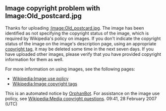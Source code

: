 <article id="9768707" title=User talk:Jguitard>
	<talkpage id="9768707" title="User talk:Jguitard">

==Image copyright problem with Image:Old_postcard.jpg==
Thanks for uploading [[:Image:Old_postcard.jpg]]. The image has been identified as not specifying the copyright status of the image, which is required by Wikipedia's policy on images. If you don't indicate the copyright status of the image on the image's description page, using an appropriate [[WP:ICT|copyright tag]], it may be deleted some time in the next seven days. If you have uploaded other images, please verify that you have provided copyright information for them as well.

For more information on using images, see the following pages:
* [[Wikipedia:Image use policy]]
* [[Wikipedia:Image copyright tags]]

This is an automated notice by [[User:OrphanBot|OrphanBot]]. For assistance on the image use policy, see [[Wikipedia:Media copyright questions]]. 09:41, 28 February 2007 (UTC)
	</talkpage>
</article>